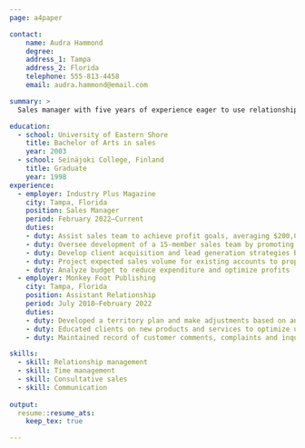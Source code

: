 ```yaml
---
page: a4paper

contact:
    name: Audra Hammond
    degree:
    address_1: Tampa
    address_2: Florida
    telephone: 555-813-4458 
    email: audra.hammond@email.com

summary: >
  Sales manager with five years of experience eager to use relationship management, organizational and research skills to optimize sales strategies.

education:
  - school: University of Eastern Shore
    title: Bachelor of Arts in sales
    year: 2003
  - school: Seinäjoki College, Finland
    title: Graduate
    year: 1998
experience:
  - employer: Industry Plus Magazine
    city: Tampa, Florida
    position: Sales Manager
    period: February 2022–Current
    duties:
    - duty: Assist sales team to achieve profit goals, averaging $200,000 in annual client revenue
    - duty: Oversee development of a 15-member sales team by promoting results-driven strategies
    - duty: Develop client acquisition and lead generation strategies by conducting market research
    - duty: Project expected sales volume for existing accounts to properly allocate budget
    - duty: Analyze budget to reduce expenditure and optimize profits
  - employer: Monkey Foot Publishing
    city: Tampa, Florida
    position: Assistant Relationship
    period: July 2018–February 2022
    duties:
    - duty: Developed a territory plan and make adjustments based on analysis of competitor behavior
    - duty: Educated clients on new products and services to optimize upselling tactics
    - duty: Maintained record of customer comments, complaints and inquiries

skills:
  - skill: Relationship management
  - skill: Time management
  - skill: Consultative sales
  - skill: Communication
     
output:
  resume::resume_ats:
    keep_tex: true

---
```



